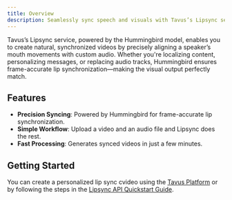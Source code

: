 ```yaml
---
title: Overview
description: Seamlessly sync speech and visuals with Tavus’s Lipsync service.
---
```


Tavus’s Lipsync service, powered by the Hummingbird model, enables you to create natural, synchronized videos by precisely aligning a speaker’s mouth movements with custom audio. Whether you're localizing content, personalizing messages, or replacing audio tracks, Hummingbird ensures frame-accurate lip synchronization—making the visual output perfectly match.

## Features
* **Precision Syncing**: Powered by Hummingbird for frame-accurate lip synchronization.
* **Simple Workflow**: Upload a video and an audio file and Lipsync does the rest.
* **Fast Processing**: Generates synced videos in just a few minutes.


## Getting Started
You can create a personalized lip sync cvideo using the [Tavus Platform](https://platform.tavus.io/) or by following the steps in the [Lipsync API Quickstart Guide](/sections/lipsync/quickstart).

